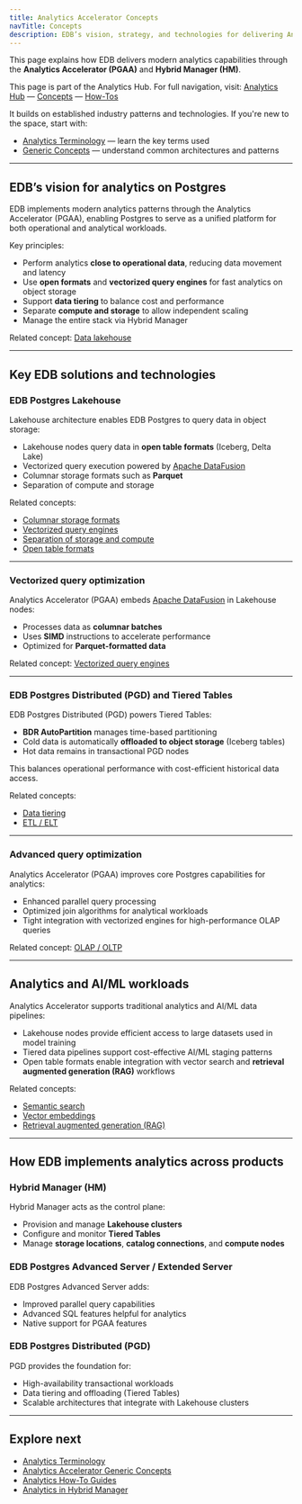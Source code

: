 ```yaml
---
title: Analytics Accelerator Concepts
navTitle: Concepts
description: EDB’s vision, strategy, and technologies for delivering Analytics Accelerator capabilities on Postgres.
---
```



This page explains how EDB delivers modern analytics capabilities through the **Analytics Accelerator (PGAA)** and **Hybrid Manager (HM)**.

This page is part of the Analytics Hub. For full navigation, visit: [Analytics Hub](/edb-postgres-ai/1.3/analytics/) — [Concepts](/edb-postgres-ai/1.3/analytics/analytics-concepts) — [How-Tos](/edb-postgres-ai/1.3/analytics#how-tos-runbook-aligned)

It builds on established industry patterns and technologies. If you're new to the space, start with:

-   [Analytics Terminology](/edb-postgres-ai/1.3/analytics/terminology) — learn the key terms used
-   [Generic Concepts](/edb-postgres-ai/1.3/analytics/generic-concepts) — understand common architectures and patterns

* * *

## EDB’s vision for analytics on Postgres

EDB implements modern analytics patterns through the Analytics Accelerator (PGAA), enabling Postgres to serve as a unified platform for both operational and analytical workloads.

Key principles:

-   Perform analytics **close to operational data**, reducing data movement and latency
-   Use **open formats** and **vectorized query engines** for fast analytics on object storage
-   Support **data tiering** to balance cost and performance
-   Separate **compute and storage** to allow independent scaling
-   Manage the entire stack via Hybrid Manager

Related concept: [Data lakehouse](/edb-postgres-ai/1.3/analytics/generic-concepts#data-lakehouse)

* * *

## Key EDB solutions and technologies

### EDB Postgres Lakehouse

Lakehouse architecture enables EDB Postgres to query data in object storage:

-   Lakehouse nodes query data in **open table formats** (Iceberg, Delta Lake)
-   Vectorized query execution powered by [Apache DataFusion](https://datafusion.apache.org/)
-   Columnar storage formats such as **Parquet**
-   Separation of compute and storage

Related concepts:

-   [Columnar storage formats](/edb-postgres-ai/1.3/analytics/generic-concepts#columnar-storage-formats)
-   [Vectorized query engines](/edb-postgres-ai/1.3/analytics/generic-concepts#vectorized-query-engines)
-   [Separation of storage and compute](/edb-postgres-ai/1.3/analytics/generic-concepts#separation-of-storage-and-compute)
-   [Open table formats](/edb-postgres-ai/1.3/analytics/generic-concepts#open-table-formats)

* * *

### Vectorized query optimization

Analytics Accelerator (PGAA) embeds [Apache DataFusion](https://datafusion.apache.org/) in Lakehouse nodes:

-   Processes data as **columnar batches**
-   Uses **SIMD** instructions to accelerate performance
-   Optimized for **Parquet-formatted data**

Related concept: [Vectorized query engines](/edb-postgres-ai/1.3/analytics/generic-concepts#vectorized-query-engines)

* * *

### EDB Postgres Distributed (PGD) and Tiered Tables

EDB Postgres Distributed (PGD) powers Tiered Tables:

-   **BDR AutoPartition** manages time-based partitioning
-   Cold data is automatically **offloaded to object storage** (Iceberg tables)
-   Hot data remains in transactional PGD nodes

This balances operational performance with cost-efficient historical data access.

Related concepts:

-   [Data tiering](/edb-postgres-ai/1.3/analytics/generic-concepts#data-tiering)
-   [ETL / ELT](/edb-postgres-ai/1.3/analytics/generic-concepts#etl--elt)

* * *

### Advanced query optimization

Analytics Accelerator (PGAA) improves core Postgres capabilities for analytics:

-   Enhanced parallel query processing
-   Optimized join algorithms for analytical workloads
-   Tight integration with vectorized engines for high-performance OLAP queries

Related concept: [OLAP / OLTP](/edb-postgres-ai/1.3/analytics/generic-concepts#olap--oltp)

* * *

## Analytics and AI/ML workloads

Analytics Accelerator supports traditional analytics and AI/ML data pipelines:

-   Lakehouse nodes provide efficient access to large datasets used in model training
-   Tiered data pipelines support cost-effective AI/ML staging patterns
-   Open table formats enable integration with vector search and **retrieval augmented generation (RAG)** workflows

Related concepts:

-   [Semantic search](/edb-postgres-ai/1.3/analytics/generic-concepts#semantic-search)
-   [Vector embeddings](/edb-postgres-ai/1.3/analytics/generic-concepts#vector-embeddings)
-   [Retrieval augmented generation (RAG)](/edb-postgres-ai/1.3/analytics/generic-concepts#retrieval-augmented-generation-rag)

* * *

## How EDB implements analytics across products

### Hybrid Manager (HM)

Hybrid Manager acts as the control plane:

-   Provision and manage **Lakehouse clusters**
-   Configure and monitor **Tiered Tables**
-   Manage **storage locations**, **catalog connections**, and **compute nodes**

### EDB Postgres Advanced Server / Extended Server

EDB Postgres Advanced Server adds:

-   Improved parallel query capabilities
-   Advanced SQL features helpful for analytics
-   Native support for PGAA features

### EDB Postgres Distributed (PGD)

PGD provides the foundation for:

-   High-availability transactional workloads
-   Data tiering and offloading (Tiered Tables)
-   Scalable architectures that integrate with Lakehouse clusters

* * *

## Explore next

-   [Analytics Terminology](/edb-postgres-ai/1.3/analytics/terminology)
-   [Analytics Accelerator Generic Concepts](/edb-postgres-ai/1.3/analytics/generic-concepts)
-   [Analytics How-To Guides](/edb-postgres-ai/1.3/analytics#how-tos-runbook-aligned)
-   [Analytics in Hybrid Manager](/edb-postgres-ai/1.3/hybrid-manager/analytics/)
